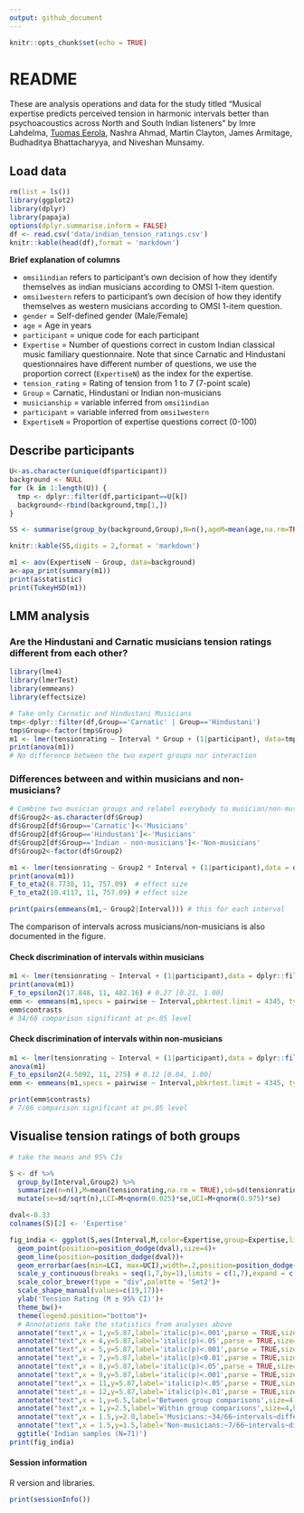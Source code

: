 ```yaml
---
output: github_document
---
```


```r
knitr::opts_chunk$set(echo = TRUE)
```

# README

These are analysis operations and data for the study titled "Musical expertise predicts perceived tension in harmonic intervals better than psychoacoustics across North and South Indian listeners" by Imre Lahdelma, [Tuomas Eerola](https://tuomaseerola.github.io/), Nashra Ahmad, Martin Clayton, James Armitage, Budhaditya Bhattacharyya, and Niveshan Munsamy.

## Load data

```r
rm(list = ls())
library(ggplot2)
library(dplyr)
library(papaja)
options(dplyr.summarise.inform = FALSE)
df <- read.csv('data/indian_tension_ratings.csv')
knitr::kable(head(df),format = 'markdown')
```

**Brief explanation of columns**

* `omsi1indian` refers to participant's own decision of how they identify themselves as indian musicians according to OMSI 1-item question.
* `omsi1western` refers to participant's own decision of how they identify themselves as western musicians according to OMSI 1-item question.
* `gender` = Self-defined gender (Male/Female)
* `age` = Age in years
* `participant` = unique code for each participant
* `Expertise` = Number of questions correct in custom Indian classical music familiary questionnaire. Note that since Carnatic and Hindustani questionnaires have different number of questions, we use the proportion correct (`ExpertiseN`) as the index for the expertise.
* `tension_rating` = Rating of tension from 1 to 7 (7-point scale)
* `Group` = Carnatic, Hindustani or Indian non-musicians
* `musicianship` = variable inferred from `omsi1indian`
* `participant` = variable inferred from `omsi1western`
* `ExpertiseN` = Proportion of expertise questions correct (0-100)


## Describe participants

```r
U<-as.character(unique(df$participant))
background <- NULL
for (k in 1:length(U)) {
  tmp <- dplyr::filter(df,participant==U[k])
  background<-rbind(background,tmp[1,])
}

SS <- summarise(group_by(background,Group),N=n(),ageM=mean(age,na.rm=TRUE),ageSE=sd(age,na.rm=TRUE)/sqrt(n()),expertiseM=mean(ExpertiseN,na.rm=TRUE),expertiseSE=sd(ExpertiseN,na.rm=TRUE)/sqrt(n()),female=sum(gender=='Female')/n()*100)

knitr::kable(SS,digits = 2,format = 'markdown')

m1 <- aov(ExpertiseN ~ Group, data=background)
a<-apa_print(summary(m1))
print(a$statistic)
print(TukeyHSD(m1))
```

## LMM analysis

### Are the Hindustani and Carnatic musicians tension ratings different from each other?

```r
library(lme4)
library(lmerTest)
library(emmeans)
library(effectsize)

# Take only Carnatic and Hindustani Musicians
tmp<-dplyr::filter(df,Group=='Carnatic' | Group=='Hindustani')
tmp$Group<-factor(tmp$Group)
m1 <- lmer(tensionrating ~ Interval * Group + (1|participant), data=tmp)
print(anova(m1))
# No difference between the two expert groups nor interaction
```

### Differences between and within musicians and non-musicians?

```r
# Combine two musician groups and relabel everybody to musician/non-musician
df$Group2<-as.character(df$Group)
df$Group2[df$Group=='Carnatic']<-'Musicians'
df$Group2[df$Group=='Hindustani']<-'Musicians'
df$Group2[df$Group=='Indian - non-musicians']<-'Non-musicians'
df$Group2<-factor(df$Group2)

m1 <- lmer(tensionrating ~ Group2 * Interval + (1|participant),data = df)
print(anova(m1))
F_to_eta2(8.7738, 11, 757.09)  # effect size
F_to_eta2(10.4117, 11, 757.09) # effect size

print(pairs(emmeans(m1,~ Group2|Interval))) # this for each interval
```

The comparison of intervals across musicians/non-musicians is also documented in the figure.

#### Check discrimination of intervals within musicians

```r
m1 <- lmer(tensionrating ~ Interval + (1|participant),data = dplyr::filter(df,Group2=='Musicians'))
print(anova(m1))
F_to_epsilon2(17.848, 11, 482.16) # 0.27 [0.21, 1.00]
emm <- emmeans(m1,specs = pairwise ~ Interval,pbkrtest.limit = 4345, type = "response")
emm$contrasts
# 34/66 comparison significant at p<.05 level
```

#### Check discrimination of intervals within non-musicians

```r
m1 <- lmer(tensionrating ~ Interval + (1|participant),data = dplyr::filter(df,Group2=='Non-musicians'))
anova(m1)
F_to_epsilon2(4.5092, 11, 275) # 0.12 [0.04, 1.00]
emm <- emmeans(m1,specs = pairwise ~ Interval,pbkrtest.limit = 4345, type = "response")

print(emm$contrasts)
# 7/66 comparison significant at p<.05 level
```


## Visualise tension ratings of both groups


```r
# take the means and 95% CIs

S <- df %>%
  group_by(Interval,Group2) %>%
  summarize(n=n(),M=mean(tensionrating,na.rm = TRUE),sd=sd(tensionrating,na.rm = TRUE)) %>%
  mutate(se=sd/sqrt(n),LCI=M+qnorm(0.025)*se,UCI=M+qnorm(0.975)*se)

dval<-0.33
colnames(S)[2] <- 'Expertise'

fig_india <- ggplot(S,aes(Interval,M,color=Expertise,group=Expertise,linestyle=Expertise,shape=Expertise))+
  geom_point(position=position_dodge(dval),size=4)+
  geom_line(position=position_dodge(dval))+
  geom_errorbar(aes(min=LCI, max=UCI),width=.2,position=position_dodge(dval)) +
  scale_y_continuous(breaks = seq(1,7,by=1),limits = c(1,7),expand = c(0.005,0.005))+
  scale_color_brewer(type = "div",palette = 'Set2')+
  scale_shape_manual(values=c(19,17))+  
  ylab('Tension Rating (M ± 95% CI)')+
  theme_bw()+
  theme(legend.position="bottom")+
  # Annotations take the statistics from analyses above
  annotate("text",x = 1,y=5.87,label='italic(p)<.001',parse = TRUE,size=3)+
  annotate("text",x = 4,y=5.87,label='italic(p)<.05',parse = TRUE,size=3)+
  annotate("text",x = 5,y=5.87,label='italic(p)<.001',parse = TRUE,size=3)+
  annotate("text",x = 7,y=5.87,label='italic(p)<0.01',parse = TRUE,size=3)+
  annotate("text",x = 8,y=5.87,label='italic(p)<.05',parse = TRUE,size=3)+
  annotate("text",x = 9,y=5.87,label='italic(p)<.001',parse = TRUE,size=3)+
  annotate("text",x = 11,y=5.87,label='italic(p)<.05',parse = TRUE,size=3)+
  annotate("text",x = 12,y=5.87,label='italic(p)<.01',parse = TRUE,size=3)+
  annotate("text",x = 1,y=6.5,label='Between group comparisons',size=4,hjust=0)+
  annotate("text",x = 1,y=2.5,label='Within group comparisons',size=4,hjust=0)+
  annotate("text",x = 1.5,y=2.0,label='Musicians:~34/66~intervals~differ~at~italic(p)<.05',color=RColorBrewer::brewer.pal(3, 'Set2')[1],size=3,hjust=0,parse=TRUE)+
  annotate("text",x = 1.5,y=1.5,label='Non-musicians:~7/66~intervals~differ~at~italic(p)<.05',color=RColorBrewer::brewer.pal(3, 'Set2')[2],size=3,hjust=0,parse=TRUE)+
  ggtitle('Indian samples (N=71)')
print(fig_india)

```

#### Session information

R version and libraries.

```r
print(sessionInfo())
```

